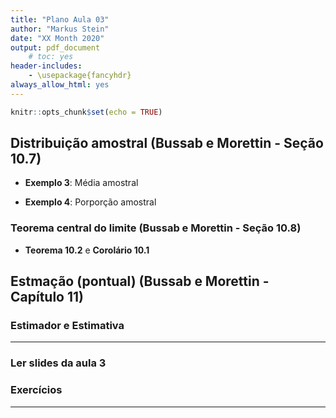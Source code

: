 ```yaml
---
title: "Plano Aula 03"
author: "Markus Stein"
date: "XX Month 2020"
output: pdf_document
    # toc: yes
header-includes:
    - \usepackage{fancyhdr}
always_allow_html: yes
---
```

\addtolength{\headheight}{0.0cm} 
\pagestyle{fancyplain} 
\lhead{\includegraphics[height=1.5cm]{LogoIME.png}}
\rhead{\includegraphics[height=1.5cm]{images.jpeg}}
\chead{UNIVERSIDADE FEDERAL DO RIO GRANDE DO SUL \\
INSTITUTO DE MATEMÁTICA E ESTATÍSTICA \\
DEPARTAMENTO DE ESTATÍSTICA \\
\vspace{0.3cm}
MAT02215 - Estatística Geral 2 - 2020/1
}
\renewcommand{\headrulewidth}{0pt} 


```r
knitr::opts_chunk$set(echo = TRUE)
```

## Distribuição amostral (Bussab e Morettin - Seção 10.7)

* **Exemplo 3**: Média amostral

* **Exemplo 4**: Porporção amostral

### Teorema central do limite (Bussab e Morettin - Seção 10.8)

* **Teorema 10.2** e **Corolário 10.1**


## Estmação (pontual) (Bussab e Morettin - Capítulo 11)

### Estimador e Estimativa

\vspace{0.5cm}

***
### Ler slides da aula 3
### Exercícios
***



